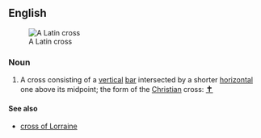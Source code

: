 ==English==
[[File:Christian cross.svg|thumb|A Latin cross]]
===Noun===
{{en-noun|sg=[[Latin]] [[cross]]|es}}

# A cross consisting of a [[vertical]] [[bar]] intersected by a shorter [[horizontal]] one above its midpoint; the form of the [[Christian]] cross: <big>[[✝]]</big>

====See also====
* [[cross of Lorraine]]